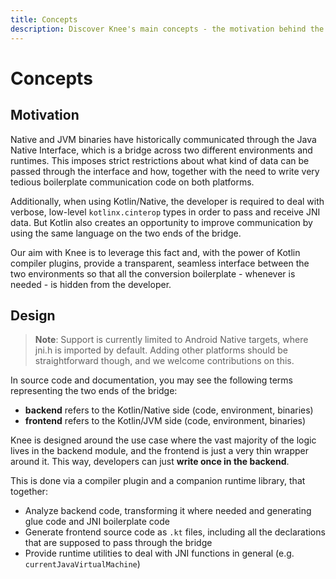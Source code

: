 ```yaml
---
title: Concepts
description: Discover Knee's main concepts - the motivation behind the plugin and notes about its architecture and design.
---
```


# Concepts

## Motivation

Native and JVM binaries have historically communicated through the Java Native Interface, which is a bridge across two
different environments and runtimes. This imposes strict restrictions about what kind of data can be passed through
the interface and how, together with the need to write very tedious boilerplate communication code on both platforms.

Additionally, when using Kotlin/Native, the developer is required to deal with verbose, low-level `kotlinx.cinterop` types
in order to pass and receive JNI data. But Kotlin also creates an opportunity to improve communication by using the same language on the two ends of
the bridge.

Our aim with Knee is to leverage this fact and, with the power of Kotlin compiler plugins, provide a transparent, seamless
interface between the two environments so that all the conversion boilerplate - whenever is needed - is hidden from the
developer.

## Design

> **Note**: Support is currently limited to Android Native targets, where jni.h is imported by default.
> Adding other platforms should be straightforward though, and we welcome contributions on this.

In source code and documentation, you may see the following terms representing the two ends of the bridge:
- **backend** refers to the Kotlin/Native side (code, environment, binaries)
- **frontend** refers to the Kotlin/JVM side (code, environment, binaries)

Knee is designed around the use case where the vast majority of the logic lives in the backend module,
and the frontend is just a very thin wrapper around it. This way, developers can just **write once in the backend**.

This is done via a compiler plugin and a companion runtime library, that together:

- Analyze backend code, transforming it where needed and generating glue code and JNI boilerplate code
- Generate frontend source code as `.kt` files, including all the declarations that are supposed to pass through the bridge
- Provide runtime utilities to deal with JNI functions in general (e.g. `currentJavaVirtualMachine`)


